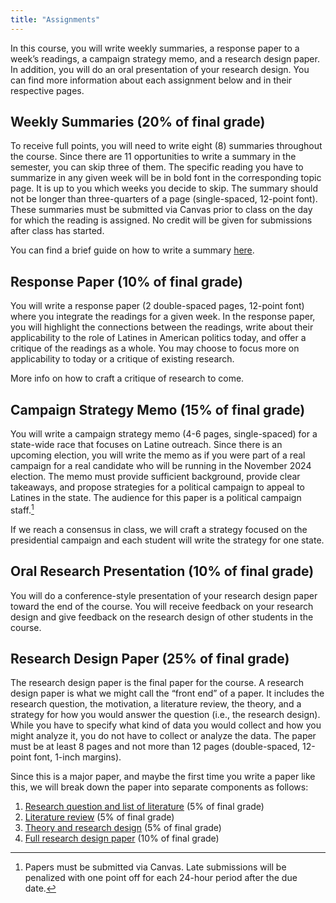 ```yaml
---
title: "Assignments"
---
```


In this course, you will write weekly summaries, a response paper to a week's readings, a campaign strategy memo, and a research design paper. In addition, you will do an oral presentation of your research design. You can find more information about each assignment below and in their respective pages.


## Weekly Summaries (20% of final grade)

To receive full points, you will need to write eight (8) summaries throughout the course. Since there are 11 opportunities to write a summary in the semester, you can skip three of them. The specific reading you have to summarize in any given week will be in bold font in the corresponding topic page. It is up to you which weeks you decide to skip. The summary should not be longer than three-quarters of a page (single-spaced, 12-point font). These summaries must be submitted via Canvas prior to class on the day for which the reading is assigned. No credit will be given for submissions after class has started.

You can find a brief guide on how to write a summary [here](../resource/summaries.html).


## Response Paper (10% of final grade)

You will write a response paper (2 double-spaced pages, 12-point font) where you integrate the readings for a given week. In the response paper, you will highlight the connections between the readings, write about their applicability to the role of Latines in American politics today, and offer a critique of the readings as a whole. You may choose to focus more on applicability to today or a critique of existing research.

More info on how to craft a critique of research to come.


## Campaign Strategy Memo (15% of final grade)

You will write a campaign strategy memo (4-6 pages, single-spaced) for a state-wide race that focuses on Latine outreach. Since there is an upcoming election, you will write the memo as if you were part of a real campaign for a real candidate who will be running in the November 2024 election. The memo must provide sufficient background, provide clear takeaways, and propose strategies for a political campaign to appeal to Latines in the state. The audience for this paper is a political campaign staff.^[Papers must be submitted via Canvas. Late submissions will be penalized with one point off for each 24-hour period after the due date.]

If we reach a consensus in class, we will craft a strategy focused on the presidential campaign and each student will write the strategy for one state.


## Oral Research Presentation (10% of final grade)

You will do a conference-style presentation of your research design paper toward the end of the course. You will receive feedback on your research design and give feedback on the research design of other students in the course.


## Research Design Paper (25% of final grade)

The research design paper is the final paper for the course. A research design paper is what we might call the "front end" of a paper. It includes the research question, the motivation, a literature review, the theory, and a strategy for how you would answer the question (i.e., the research design). While you have to specify what kind of data you would collect and how you might analyze it, you do not have to collect or analyze the data. The paper must be at least 8 pages and not more than 12 pages (double-spaced, 12-point font, 1-inch margins).

Since this is a major paper, and maybe the first time you write a paper like this, we will break down the paper into separate components as follows:

1. [Research question and list of literature](research-question.qmd) (5% of final grade)
2. [Literature review](literature-review.qmd) (5% of final grade)
3. [Theory and research design](research-design.qmd) (5% of final grade)
4. [Full research design paper](final-paper.qmd) (10% of final grade)

